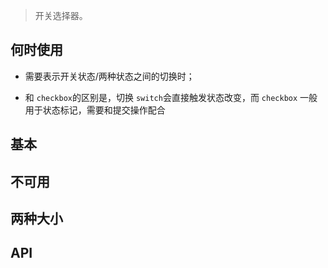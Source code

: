 
<Meta title="组件|Switch " component={Switch} />

> 开关选择器。

## 何时使用

- 需要表示开关状态/两种状态之间的切换时；

- 和 `checkbox`的区别是，切换 `switch`会直接触发状态改变，而 `checkbox` 一般用于状态标记，需要和提交操作配合

## 基本

<Preview>
  <Story name="基本">
    <div className="doc-wrapper">
      <Switch />
    </div>
  </Story>
</Preview>

## 不可用

<Preview>
  <Story name="不可用">
    <div className="doc-wrapper">
      <Switch disabled checked />
    </div>
  </Story>
</Preview>

## 两种大小

<Preview>
  <Story name="两种大小">
    <div className="doc-wrapper">
      <Switch defaultChecked />
      <Switch size={'small'} defaultChecked />
    </div>
  </Story>
</Preview>

## API

<Story name="API" />

<Props of={Switch} />
